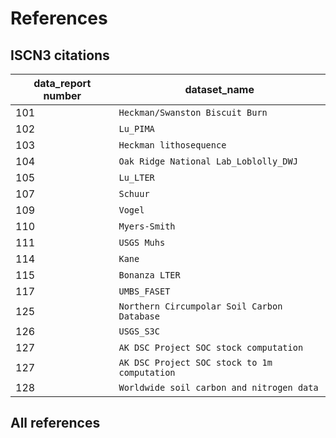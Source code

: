 # References

## ISCN3 citations

data_report number | dataset_name | citation
-------------|----------
101 | `Heckman/Swanston Biscuit Burn` | @Heckman2013
102 | `Lu_PIMA` | @Ping2010
103 | `Heckman lithosequence` | @Heckman2009
104 | `Oak Ridge National Lab_Loblolly_DWJ` | @Parr2006
105 | `Lu_LTER` | @Michaelson1996; @Ping2000; @Ping2002; @Ping2004; @Ping2005
107 | `Schuur` | @Schuur2007
109 | `Vogel` |  @Kane2009; @Vogel2007; @Vogel2008
110 | `Myers-Smith` | @MyersSmith2007
111 | `USGS Muhs` | @Muhs2003
114 | `Kane` |  @Kane2004; @Kane2005; @Kane2009; @Valentine2004
115 | `Bonanza LTER` | @Cleve1993; @Yarie2013
117 | `UMBS_FASET` | unpublished
125 | `Northern Circumpolar Soil Carbon Database` | @Hugelius2013
126 | `USGS_S3C` | @Buell2004
127 | `AK DSC Project SOC stock computation` | @Johnson2011
127 | `AK DSC Project SOC stock to 1m computation` | @Johnson2011
128 | `Worldwide soil carbon and nitrogen data` | @Zinke1986


## All references